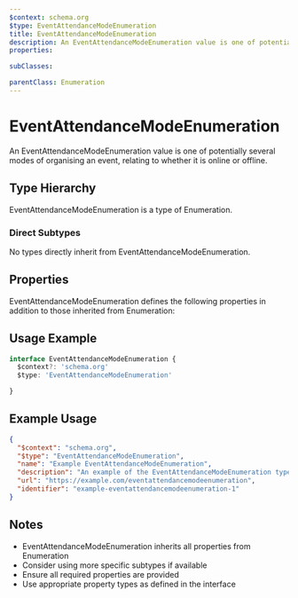 ```yaml
---
$context: schema.org
$type: EventAttendanceModeEnumeration
title: EventAttendanceModeEnumeration
description: An EventAttendanceModeEnumeration value is one of potentially several modes of organising an event, relating to whether it is online or offline.
properties:

subClasses:

parentClass: Enumeration
---
```


# EventAttendanceModeEnumeration

An EventAttendanceModeEnumeration value is one of potentially several modes of organising an event, relating to whether it is online or offline.

## Type Hierarchy

EventAttendanceModeEnumeration is a type of Enumeration.

### Direct Subtypes

No types directly inherit from EventAttendanceModeEnumeration.

## Properties

EventAttendanceModeEnumeration defines the following properties in addition to those inherited from Enumeration:



## Usage Example

```typescript
interface EventAttendanceModeEnumeration {
  $context?: 'schema.org'
  $type: 'EventAttendanceModeEnumeration'

}
```

## Example Usage

```json
{
  "$context": "schema.org",
  "$type": "EventAttendanceModeEnumeration",
  "name": "Example EventAttendanceModeEnumeration",
  "description": "An example of the EventAttendanceModeEnumeration type",
  "url": "https://example.com/eventattendancemodeenumeration",
  "identifier": "example-eventattendancemodeenumeration-1"
}
```

## Notes

- EventAttendanceModeEnumeration inherits all properties from Enumeration
- Consider using more specific subtypes if available
- Ensure all required properties are provided
- Use appropriate property types as defined in the interface
